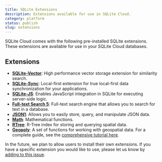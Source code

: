 ```yaml
---
title: SQLite Extensions
description: Extensions available for use in SQLite Cloud.
category: platform
status: publish
slug: extensions
---
```


SQLite Cloud comes with the following pre-installed SQLite extensions.
These extensions are available for use in your SQLite Cloud databases.

## Extensions
- **[SQLite-Vector](sqlite-vector)**: High performance vector storage extension for similarity search.
- **[SQLite-Sync](sqlite-sync)**:  Local-first extension for true local-first data synchronization for your applications.
- **[SQLite-JS](sqlite-js)**: Enables JavaScript integration in SQLite for executing server-side logic.
- **<a href="https://www.sqlite.org/fts5.html" target="_blank">Full-text Search 5</a>**: Full-text search engine that allows you to search for text in a database.
- **<a href="https://www.sqlite.org/json1.html" target="_blank">JSON1</a>**: Allows you to easily store, query, and manipulate JSON data.
- **<a href="https://www.sqlite.org/lang_mathfunc.html" target="_blank">Math</a>**: Mathematical functions.
- **<a href="https://www.sqlite.org/rtree.html" target="_blank">RTree</a>**: R-Tree index for storing and querying spatial data.
- **<a href="https://www.sqlite.org/geopoly.html" target="_blank">Geopoly</a>**: A set of functions for working with geospatial data. For a complete guide, see the [comprehensive tutorial here](tutorial-geopoly).

In the future, we plan to allow users to install their own extensions. If you have a specific extension you would like to use, please let us know by <a href="https://github.com/sqlitecloud/docs/issues/34" target="_blank">adding to this issue</a>.